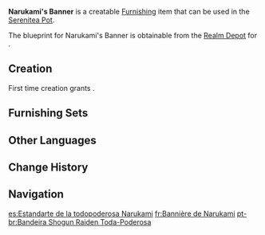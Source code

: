 {{Furnishing Infobox
|id             = 373316
|image          = Item Narukami's Banner.png
|category       = Landscape
|subcategory    = Ornament
|quality        = 3
|adeptal_energy = 60
|load           = 65
|reduced_load   = 47
|description    = This is known as the "Electro Mitsudomoe, the emblem bestowed upon Her Excellency's vanguard, the [[Tenryou Commission]]." Banners with the [[Raiden Shogun]]'s house-crest on them are the heart and soul of her army's morale. That these banners can be found everywhere in the [[Kujou Encampment]] is no big deal. Just consider the [[Shogun's army]] a multi-faceted organization or something.<br>It is said that the Shogun's army have a rule that no matter how crushing the defeat or grievous the losses, the banner of the Shogun must never fall into enemy hands. When this banner is carried on before into the battle, a Yoriki of exceptional skill is usually assigned to protect the banner. Fortunately for everyone involved, the resistance's unusual tactics have never extended to targeting these banners. Perhaps it is simply a matter of tacit courtesy between the two opposing sides.
|mention        = Tenryou Commission;Shogun's Army
|blueprint      = Realm Depot
}}
'''Narukami's Banner''' is a creatable [[Furnishing]] item that can be used in the [[Serenitea Pot]].

The blueprint for Narukami's Banner is obtainable from the [[Realm Depot]] for {{Item|Realm Currency|24|x=160}}.

==Creation==
First time creation grants {{Item|Trust|24|x=60}}.
{{Recipe
|type = Creation
|time = 14h
|Fabric = 8
|Red Dye = 4
|Blue Dye = 4
|sort = Fabric;Red Dye;Blue Dye
}}

==Furnishing Sets==
{{Craft Usage|type=Furnishing Set}}

==Other Languages==
{{Other Languages
|default_hidden = 1
|en      = Narukami's Banner
|zhs     = 御建鸣神主尊旗
|zhs_rm  = Yù Jiàn Míngshén Zhǔ Zūn Qí
|zht     = 御建鳴神主尊旗
|zht_rm  = Yù Jiàn Míngshén Zhǔ Zūn Qí
|ja      = 御建鳴神主尊の旌旗
|ja_rm   = Gyoken Narukami Shuson no Seiki{{Assumed}}
|ko      = 위대하신 나루카미 쇼군의 깃발
|ko_rm   = Widaehasin Narukami Syogun-ui Gitbal
|es      = Estandarte de la todopoderosa Narukami
|fr      = Bannière de Narukami
|ru      = Знамя Наруками Огосё
|th      = ธงแห่ง Narukami
|th_rm   = 
|vi      = Cờ Tôn Chủ Narukami Ogosho
|de      = Narukami-Flagge
|id      = Spanduk Narukami
|pt      = Bandeira Narukami Ogosho Toda-Poderosa
|tr      = Narukami'nin Sancağı
|it      = Stendardo di Narukami
}}

==Change History==
{{Change History|2.2}}

==Navigation==
{{Furnishing Navbox|exterior}}

[[es:Estandarte de la todopoderosa Narukami]]
[[fr:Bannière de Narukami]]
[[pt-br:Bandeira Shogun Raiden Toda-Poderosa]]